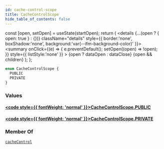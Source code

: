 ```yaml
---
id: cache-control-scope
title: CacheControlScope
hide_table_of_contents: false
---
```









  const [open, setOpen] = useState(startOpen);
  return (
    <details {...(open ? { open: true } : {})} className="details" style={{ border:'none', boxShadow:'none', background:'var(--ifm-background-color)' }}>
      <summary
        onClick={(e) => {
          e.preventDefault();
          setOpen((open) => !open);
        }}
        style={{ listStyle:'none' }}
      >
      {open ? dataOpen : dataClose}
      </summary>
      {open && children}
    </details>
  );
};











```graphql
enum CacheControlScope {
  PUBLIC
  PRIVATE
}
```




### Values

#### [<code style={{ fontWeight: 'normal' }}>CacheControlScope.<b>PUBLIC</b></code>](#)  
> 
> 
> 
> 

#### [<code style={{ fontWeight: 'normal' }}>CacheControlScope.<b>PRIVATE</b></code>](#)  
> 
> 
> 
> 



### Member Of

[`cacheControl`](/directives/cache-control)  <Badge class="badge badge--secondary" text="directive"/>

